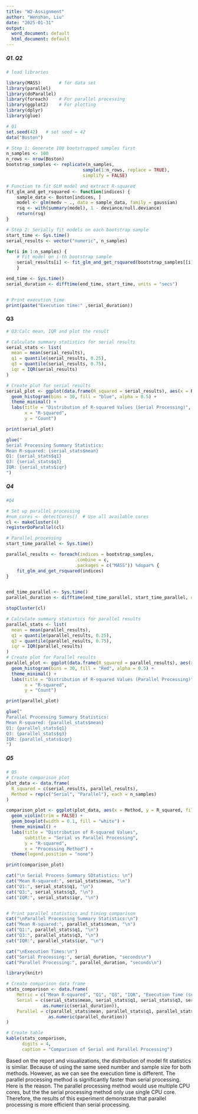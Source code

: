 ```yaml
---
title: "W2-Assignment"
author: "Wenshan, Liu"
date: "2025-01-31"
output:
  word_document: default
  html_document: default
---
```


##### Q1. Q2
```r
# load libraries

library(MASS)       # for data set 
library(parallel)  
library(doParallel) 
library(foreach)    # For parallel processing
library(ggplot2)    # For plotting
library(dplyr)    
library(glue)

# Q1 
set.seed(42)   # set seed = 42
data("Boston")

# Step 1: Generate 100 bootstrapped samples first
n_samples <- 100
n_rows <- nrow(Boston)
bootstrap_samples <- replicate(n_samples, 
                             sample(1:n_rows, replace = TRUE), 
                             simplify = FALSE)

# Function to fit GLM model and extract R-squared
fit_glm_and_get_rsquared <- function(indices) {
    sample_data <- Boston[indices, ]
    model <- glm(medv ~ ., data = sample_data, family = gaussian)
    rsq <- with(summary(model), 1 - deviance/null.deviance)
    return(rsq)
}

# Step 2: Serially fit models on each bootstrap sample
start_time <- Sys.time()
serial_results <- vector("numeric", n_samples)

for(i in 1:n_samples) {
    # Fit model on i-th bootstrap sample
    serial_results[i] <- fit_glm_and_get_rsquared(bootstrap_samples[[i]])
    }

end_time <- Sys.time()
serial_duration <- difftime(end_time, start_time, units = "secs")


# Print execution_time 
print(paste("Execution time:" ,serial_duration))

```


#### Q3
```r
# Q3:Calc mean, IQR and plot the result 

# Calculate summary statistics for serial results
serial_stats <- list(
  mean = mean(serial_results),
  q1 = quantile(serial_results, 0.25),
  q3 = quantile(serial_results, 0.75),
  iqr = IQR(serial_results)
)

# Create plot for serial results
serial_plot <- ggplot(data.frame(R_squared = serial_results), aes(x = R_squared)) +
  geom_histogram(bins = 30, fill = "blue", alpha = 0.5) +
  theme_minimal() +
  labs(title = "Distribution of R-squared Values (Serial Processing)",
       x = "R-squared",
       y = "Count")

print(serial_plot)

glue("
Serial Processing Summary Statistics:
Mean R-squared: {serial_stats$mean}
Q1: {serial_stats$q1}
Q3: {serial_stats$q3}
IQR: {serial_stats$iqr}
")

```


##### Q4
```r
#Q4 

# Set up parallel processing
#num_cores <- detectCores()  # Use all available cores
cl <- makeCluster(4)
registerDoParallel(cl)

# Parallel processing
start_time_parallel <- Sys.time()

parallel_results <- foreach(indices = bootstrap_samples, 
                          .combine = c,
                          .packages = c("MASS")) %dopar% {
    fit_glm_and_get_rsquared(indices)
}


end_time_parallel <- Sys.time()
parallel_duration <- difftime(end_time_parallel, start_time_parallel, units = "secs")

stopCluster(cl)

# Calculate summary statistics for parallel results
parallel_stats <- list(
  mean = mean(parallel_results),
  q1 = quantile(parallel_results, 0.25),
  q3 = quantile(parallel_results, 0.75),
  iqr = IQR(parallel_results)
)
# Create plot for Parallel results
parallel_plot <- ggplot(data.frame(R_squared = parallel_results), aes(x = R_squared)) +
  geom_histogram(bins = 30, fill = "Red", alpha = 0.5) +
  theme_minimal() +
  labs(title = "Distribution of R-squared Values (Parallel Processing)",
       x = "R-squared",
       y = "Count")

print(parallel_plot)

glue("
Parallel Processing Summary Statistics:
Mean R-squared: {parallel_stats$mean}
Q1: {parallel_stats$q1}
Q3: {parallel_stats$q3}
IQR: {parallel_stats$iqr}
")

```


##### Q5
```r
# Q5
# Create comparison plot
plot_data <- data.frame(
  R_squared = c(serial_results, parallel_results),
  Method = rep(c("Serial", "Parallel"), each = n_samples)
)

comparison_plot <- ggplot(plot_data, aes(x = Method, y = R_squared, fill = Method)) +
  geom_violin(trim = FALSE) +
  geom_boxplot(width = 0.1, fill = "white") +
  theme_minimal() +
  labs(title = "Distribution of R-squared Values",
       subtitle = "Serial vs Parallel Processing",
       y = "R-squared",
       x = "Processing Method") +
  theme(legend.position = "none")

print(comparison_plot)

cat("\n Serial Process Summary SDtatistics: \n")
cat("Mean R-squared:", serial_stats$mean, "\n")
cat("Q1:", serial_stats$q1, "\n")
cat("Q3:", serial_stats$q3, "\n")
cat("IQR:", serial_stats$iqr, "\n")


# Print parallel statistics and timing comparison
cat("\nParallel Processing Summary Statistics:\n")
cat("Mean R-squared:", parallel_stats$mean, "\n")
cat("Q1:", parallel_stats$q1, "\n")
cat("Q3:", parallel_stats$q3, "\n")
cat("IQR:", parallel_stats$iqr, "\n")

cat("\nExecution Times:\n")
cat("Serial Processing:", serial_duration, "seconds\n")
cat("Parallel Processing:", parallel_duration, "seconds\n")
```


```r
library(knitr)

# Create comparison data frame
stats_comparison <- data.frame(
    Metric = c("Mean R-squared", "Q1", "Q3", "IQR", "Execution Time (sec) "),
    Serial = c(serial_stats$mean, serial_stats$q1, serial_stats$q3, serial_stats$iqr, 
              as.numeric(serial_duration)),
    Parallel = c(parallel_stats$mean, parallel_stats$q1, parallel_stats$q3, parallel_stats$iqr,
                as.numeric(parallel_duration))
)

# Create table 
kable(stats_comparison, 
      digits = 4,
      caption = "Comparison of Serial and Parallel Processing")
```



Based on the report and visualizations, the distribution of model fit statistics is similar. Because of using the same seed number and sample size for both methods. However, as we can see the execution time is different. The parallel processing method is significantly faster than  serial processing. Here is the reason. The parallel processing method would use multiple CPU cores, but the the serial processing method only use single CPU core. Therefore, the results of this experiment demonstrate that parallel processing is more efficient than serial processing.
